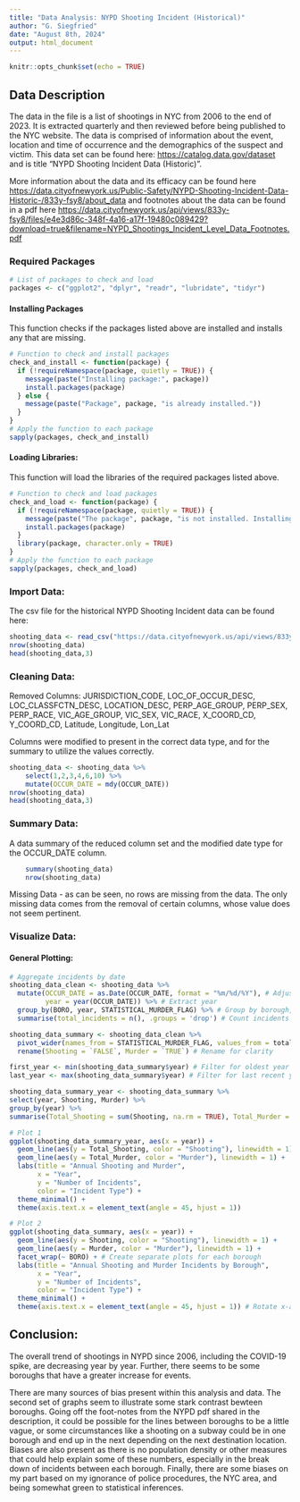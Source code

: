 ```yaml
---
title: "Data Analysis: NYPD Shooting Incident (Historical)"
author: "G. Siegfried"
date: "August 8th, 2024"
output: html_document
---
```


```r
knitr::opts_chunk$set(echo = TRUE)
```

## Data Description

The data in the file is a list of shootings in NYC from 2006 to the end of 2023.  It is extracted quarterly and then reviewed before being published to the NYC website.  The data is comprised of information about the event, location and time of occurrence and the demographics of the suspect and victim. This data set can be found here: <https://catalog.data.gov/dataset> and is title "NYPD Shooting Incident Data (Historic)".

More information about the data and its efficacy can be found here <https://data.cityofnewyork.us/Public-Safety/NYPD-Shooting-Incident-Data-Historic-/833y-fsy8/about_data> and footnotes about the data can be found in a pdf here <https://data.cityofnewyork.us/api/views/833y-fsy8/files/e4e3d86c-348f-4a16-a17f-19480c089429?download=true&filename=NYPD_Shootings_Incident_Level_Data_Footnotes.pdf>

### Required Packages
```r
# List of packages to check and load
packages <- c("ggplot2", "dplyr", "readr", "lubridate", "tidyr")
```

#### Installing Packages
This function checks if the packages listed above are installed and installs any that are missing.
```r
# Function to check and install packages
check_and_install <- function(package) {
  if (!requireNamespace(package, quietly = TRUE)) {
    message(paste("Installing package:", package))
    install.packages(package)
  } else {
    message(paste("Package", package, "is already installed."))
  }
}
# Apply the function to each package
sapply(packages, check_and_install)
```

#### Loading Libraries:
This function will load the libraries of the required packages listed above.
```r
# Function to check and load packages
check_and_load <- function(package) {
  if (!requireNamespace(package, quietly = TRUE)) {
    message(paste("The package", package, "is not installed. Installing now."))
    install.packages(package)
  }
  library(package, character.only = TRUE)
}
# Apply the function to each package
sapply(packages, check_and_load)
```

### Import Data:

The csv file for the historical NYPD Shooting Incident data can be found here:
```r
shooting_data <- read_csv("https://data.cityofnewyork.us/api/views/833y-fsy8/rows.csv?accessType=DOWNLOAD")
nrow(shooting_data)
head(shooting_data,3)
```

### Cleaning Data:

Removed Columns: JURISDICTION_CODE, LOC_OF_OCCUR_DESC, LOC_CLASSFCTN_DESC, LOCATION_DESC, PERP_AGE_GROUP, PERP_SEX, PERP_RACE, VIC_AGE_GROUP, VIC_SEX, VIC_RACE, X_COORD_CD, Y_COORD_CD, Latitude, Longitude, Lon_Lat

Columns were modified to present in the correct data type, and for the summary to utilize the values correctly.
```r
shooting_data <- shooting_data %>%
    select(1,2,3,4,6,10) %>%
    mutate(OCCUR_DATE = mdy(OCCUR_DATE))
nrow(shooting_data)
head(shooting_data,3)
```

### Summary Data:

A data summary of the reduced column set and the modified date type for the OCCUR_DATE column.
```r
    summary(shooting_data)
    nrow(shooting_data)
```
Missing Data - as can be seen, no rows are missing from the data. The only missing data comes from the removal of certain columns, whose value does not seem pertinent.

### Visualize Data:

#### General Plotting:
```r
# Aggregate incidents by date
shooting_data_clean <- shooting_data %>%
  mutate(OCCUR_DATE = as.Date(OCCUR_DATE, format = "%m/%d/%Y"), # Adjust format if necessary
         year = year(OCCUR_DATE)) %>% # Extract year
  group_by(BORO, year, STATISTICAL_MURDER_FLAG) %>% # Group by borough, year, and murder flag
  summarise(total_incidents = n(), .groups = 'drop') # Count incidents

shooting_data_summary <- shooting_data_clean %>%
  pivot_wider(names_from = STATISTICAL_MURDER_FLAG, values_from = total_incidents, values_fill = list(total_incidents = 0)) %>%
  rename(Shooting = `FALSE`, Murder = `TRUE`) # Rename for clarity

first_year <- min(shooting_data_summary$year) # Filter for oldest year
last_year <- max(shooting_data_summary$year) # Filter for last recent year

shooting_data_summary_year <- shooting_data_summary %>%
select(year, Shooting, Murder) %>%
group_by(year) %>%
summarise(Total_Shooting = sum(Shooting, na.rm = TRUE), Total_Murder = sum(Murder, na.rm = TRUE))

# Plot 1
ggplot(shooting_data_summary_year, aes(x = year)) +
  geom_line(aes(y = Total_Shooting, color = "Shooting"), linewidth = 1) +
  geom_line(aes(y = Total_Murder, color = "Murder"), linewidth = 1) +
  labs(title = "Annual Shooting and Murder",
       x = "Year",
       y = "Number of Incidents",
       color = "Incident Type") +
  theme_minimal() +
  theme(axis.text.x = element_text(angle = 45, hjust = 1)) 

# Plot 2
ggplot(shooting_data_summary, aes(x = year)) +
  geom_line(aes(y = Shooting, color = "Shooting"), linewidth = 1) +
  geom_line(aes(y = Murder, color = "Murder"), linewidth = 1) +
  facet_wrap(~ BORO) + # Create separate plots for each borough
  labs(title = "Annual Shooting and Murder Incidents by Borough",
       x = "Year",
       y = "Number of Incidents",
       color = "Incident Type") +
  theme_minimal() +
  theme(axis.text.x = element_text(angle = 45, hjust = 1)) # Rotate x-axis labels for readability
```

## Conclusion:

The overall trend of shootings in NYPD since 2006, including the COVID-19 spike, are decreasing year by year.  Further, there seems to be some boroughs that have a greater increase for events.

There are many sources of bias present within this analysis and data. The second set of graphs seem to illustrate some stark contrast bewteen boroughs.  Going off the foot-notes from the NYPD pdf shared in the description, it could be possible for the lines between boroughs to be a little vague, or some circumstances like a shooting on a subway could be in one borough and end up in the next depending on the next destination location. Biases are also present as there is no population density or other measures that could help explain some of these numbers, especially in the break down of incidents between each borough. Finally, there are some biases on my part based on my ignorance of police procedures, the NYC area, and being somewhat green to statistical inferences.
